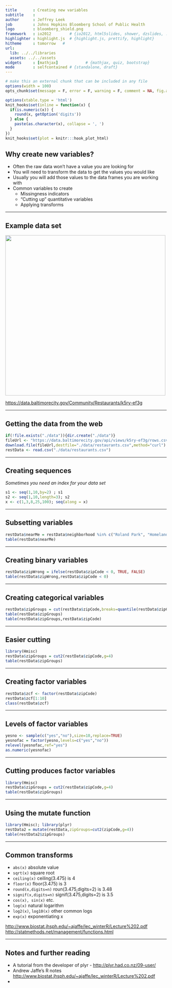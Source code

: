 ```yaml
---
title       : Creating new variables
subtitle    : 
author      : Jeffrey Leek 
job         : Johns Hopkins Bloomberg School of Public Health
logo        : bloomberg_shield.png
framework   : io2012        # {io2012, html5slides, shower, dzslides, ...}
highlighter : highlight.js  # {highlight.js, prettify, highlight}
hitheme     : tomorrow   # 
url:
  lib: ../../libraries
  assets: ../../assets
widgets     : [mathjax]            # {mathjax, quiz, bootstrap}
mode        : selfcontained # {standalone, draft}
---
```



```r
# make this an external chunk that can be included in any file
options(width = 100)
opts_chunk$set(message = F, error = F, warning = F, comment = NA, fig.align = 'center', dpi = 100, tidy = F, cache.path = '.cache/', fig.path = 'fig/', cache=TRUE)

options(xtable.type = 'html')
knit_hooks$set(inline = function(x) {
  if(is.numeric(x)) {
    round(x, getOption('digits'))
  } else {
    paste(as.character(x), collapse = ', ')
  }
})
knit_hooks$set(plot = knitr:::hook_plot_html)
```


## Why create new variables?

* Often the raw data won't have a value you are looking for
* You will need to transform the data to get the values you would like
* Usually you will add those values to the data frames you are working with
* Common variables to create
  * Missingness indicators
  * "Cutting up" quantitative variables
  * Applying transforms


---

## Example data set 

<img class=center src="../../assets/img/03_ObtainingData/restaurants.png" height=500 />


[https://data.baltimorecity.gov/Community/Restaurants/k5ry-ef3g](https://data.baltimorecity.gov/Community/Restaurants/k5ry-ef3g)

---

## Getting the data from the web

```r
if(!file.exists("./data")){dir.create("./data")}
fileUrl <- "https://data.baltimorecity.gov/api/views/k5ry-ef3g/rows.csv?accessType=DOWNLOAD"
download.file(fileUrl,destfile="./data/restaurants.csv",method="curl")
restData <- read.csv("./data/restaurants.csv")
```

---

## Creating sequences

_Sometimes you need an index for your data set_

```r
s1 <- seq(1,10,by=2) ; s1
s2 <- seq(1,10,length=3); s2
x <- c(1,3,8,25,100); seq(along = x)
```


---

## Subsetting variables

```r
restData$nearMe = restData$neighborhood %in% c("Roland Park", "Homeland")
table(restData$nearMe)
```

---

## Creating binary variables

```r
restData$zipWrong = ifelse(restData$zipCode < 0, TRUE, FALSE)
table(restData$zipWrong,restData$zipCode < 0)
```


---

## Creating categorical variables

```r
restData$zipGroups = cut(restData$zipCode,breaks=quantile(restData$zipCode))
table(restData$zipGroups)
table(restData$zipGroups,restData$zipCode)
```


---

## Easier cutting

```r
library(Hmisc)
restData$zipGroups = cut2(restData$zipCode,g=4)
table(restData$zipGroups)
```

---

## Creating factor variables

```r
restData$zcf <- factor(restData$zipCode)
restData$zcf[1:10]
class(restData$zcf)
```


---

## Levels of factor variables

```r
yesno <- sample(c("yes","no"),size=10,replace=TRUE)
yesnofac = factor(yesno,levels=c("yes","no"))
relevel(yesnofac,ref="yes")
as.numeric(yesnofac)
```

---

## Cutting produces factor variables


```r
library(Hmisc)
restData$zipGroups = cut2(restData$zipCode,g=4)
table(restData$zipGroups)
```


---

## Using the mutate function

```r
library(Hmisc); library(plyr)
restData2 = mutate(restData,zipGroups=cut2(zipCode,g=4))
table(restData2$zipGroups)
```


---

## Common transforms

* `abs(x)` absolute value
* `sqrt(x)` square root
* `ceiling(x)` ceiling(3.475) is 4
* `floor(x)` floor(3.475) is 3
* `round(x,digits=n)` roun(3.475,digits=2) is 3.48
* `signif(x,digits=n)` signif(3.475,digits=2) is 3.5
* `cos(x), sin(x)` etc.
* `log(x)` natural logarithm
* `log2(x)`, `log10(x)` other common logs
* `exp(x)` exponentiating x

[http://www.biostat.jhsph.edu/~ajaffe/lec_winterR/Lecture%202.pdf](http://www.biostat.jhsph.edu/~ajaffe/lec_winterR/Lecture%202.pdf)
[http://statmethods.net/management/functions.html](http://statmethods.net/management/functions.html)


---

## Notes and further reading

* A tutorial from the developer of plyr - [http://plyr.had.co.nz/09-user/](http://plyr.had.co.nz/09-user/)
* Andrew Jaffe's R notes [http://www.biostat.jhsph.edu/~ajaffe/lec_winterR/Lecture%202.pdf](http://www.biostat.jhsph.edu/~ajaffe/lec_winterR/Lecture%202.pdf)
* 
